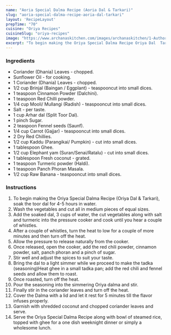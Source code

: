 ---
name: "Aoria Special Dalma Recipe (Aoria Dal & Tarkari)"
slug: "aoria-special-dalma-recipe-aoria-dal-tarkari"
layout: 'RecipeLayout'
prepTime: "70"
cuisine: "Oriya Recipes"
cuisineSlug: "oriya-recipes"
image: "https://www.archanaskitchen.com/images/archanaskitchen/1-Author/Shaheen_Ali/Oriya_Special_Dalma_Recipe_Oriya_Dal_and_Tarkari-1.jpg"
excerpt: "To begin making the Oriya Special Dalma Recipe Oriya Dal  Tarkari, soak the toor dal for 4-5 hours in water"
---

### Ingredients

- Coriander (Dhania) Leaves - chopped.
- Sunflower Oil - for cooking.
- 1 Coriander (Dhania) Leaves - chopped.
- 1/2 cup Brinjal (Baingan / Eggplant) - teaspooncut into small dices.
- 1 teaspoon Cinnamon Powder (Dalchini).
- 1 teaspoon Red Chilli powder.
- 1/4 cup Mooli/ Mullangi (Radish) - teaspooncut into small dices.
- Salt - per taste.
- 1 cup Arhar dal (Split Toor Dal).
- 1 pinch Sugar.
- 2 teaspoon Fennel seeds (Saunf).
- 1/4 cup Carrot (Gajjar) - teaspooncut into small dices.
- 2 Dry Red Chillies.
- 1/2 cup Kaddu (Parangikai/ Pumpkin) - cut into small dices.
- 1 tablespoon Ghee.
- 1/2 cup Elephant yam (Suran/Senai/Ratalu) - cut into small dices.
- 1 tablespoon Fresh coconut - grated.
- 1 teaspoon Turmeric powder (Haldi).
- 1 teaspoon Panch Phoran Masala.
- 1/2 cup Raw Banana - teaspooncut into small dices.

### Instructions

1. To begin making the Oriya Special Dalma Recipe (Oriya Dal & Tarkari), soak the toor dal for 4-5 hours in water.
1. Wash the vegetables and cut all in medium pieces of equal sizes.
1. Add the soaked dal, 3 cups of water, the cut vegetables along with salt and turmeric into the pressure cooker and cook until you hear a couple of whistles.
1. After a couple of whistles, turn the heat to low for a couple of more minutes and then turn off the heat.
1. Allow the pressure to release naturally from the cooker.
1. Once released, open the cooker, add the red chili powder, cinnamon powder, salt, panch phoran and a pinch of sugar.
1. Stir well and adjust the spices to suit your taste.
1. Bring the dal to a light simmer while we proceed to make the tadka (seasoning)Heat ghee in a small tadka pan; add the red chili and fennel seeds and allow them to roast.
1. Once roasted, turn off the heat.
1. Pour the seasoning into the simmering Oriya dalma and stir.
1. Finally stir in the coriander leaves and turn off the heat.
1. Cover the Dalma with a lid and let it rest for 5 minutes till the flavor infuses properly.
1. Garnish with shredded coconut and chopped coriander leaves and serve.
1. Serve the Oriya Special Dalma Recipe along with  bowl of steamed rice, topped with ghee for a one dish weeknight dinner or simply a wholesome lunch.

